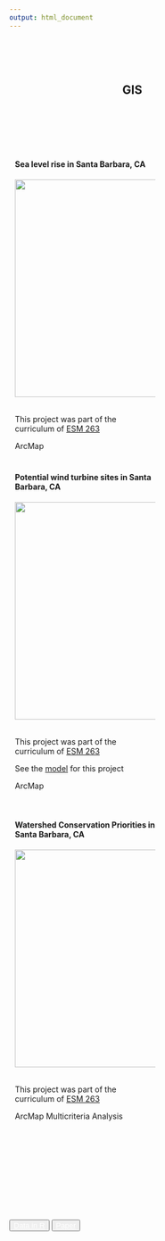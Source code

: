 ```yaml
---
output: html_document
---
```


<style>
.column {
  float: left;
  padding: 10px;
}

.left {
  width: 50%;
}

.right {
  width: 50%;
}

.row:after {
  content: "";
  display: table;
  clear: both;
}

</style>

<br><br><br>

<center>

<h2>GIS&emsp;&emsp;&emsp;</h2>

</center>

<br><br><br>


<div class="row">
  <div class="column left">
  <h4>Sea level rise in Santa Barbara, CA</h4>
  <a href="projects/gis/sb_sea_level_rise.pdf">
    <img alt="" src="projects/gis/image/sb_sea_level_rise.png" width="390">
  </a>
  <br><br>
  <p>This project was part of the curriculum of <a href="https://frew.eri.ucsb.edu/private/ESM263/">ESM 263</a>
  </p>
  <span class="badge" >ArcMap</span>
  </div>
  <div class="column right">
  <h4>Potential wind turbine sites in Santa Barbara, CA</h4>
  <a href="projects/gis/sb_wind_turbines_site.pdf">
    <img alt="" src="projects/gis/image/sb_wind_turbines_site.png" width="390">
  </a>
  <br><br>
  <p>This project was part of the curriculum of <a href="https://frew.eri.ucsb.edu/private/ESM263/">ESM 263</a> 
  </p>
  <p>See the <a href="projects/gis/sb_wind_turbines_site.tbx">model</a> for this project
  </p>
  <span class="badge" >ArcMap</span>
  
  </div>
</div>


<div class="row">
  <div class="column left">
  <h4>Watershed Conservation Priorities in Santa Barbara, CA</h4>
  <a href="projects/gis/sb_watersheds_conservation.png">
    <img alt="" src="projects/gis/image/sb_watersheds_conservation.png" width="390">
  </a>
  <br><br>
  <p>This project was part of the curriculum of <a href="https://frew.eri.ucsb.edu/private/ESM263/">ESM 263</a>
  </p>
  <span class="badge" >ArcMap</span> <span class="badge" >Multicriteria Analysis</span>
  </div>
  <div class="column right">

  </div>
</div>


   <br><br><br><br><br><br><br> 

<div  align="center" id="footer">
  <button type="button" class="btn btn-primary disabled"><a href="project.html" style="color:white">Data in R</a></button>
  <button type="button" class="btn btn-primary disabled"><a href="paper.html" style="color:white">Paper</a></button>
</div>